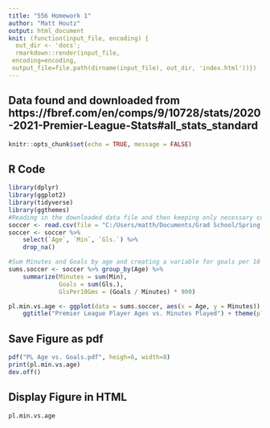 ```yaml
---
title: "556 Homework 1"
author: "Matt Houtz"
output: html_document
knit: (function(input_file, encoding) {
  out_dir <- 'docs';
  rmarkdown::render(input_file,
 encoding=encoding,
 output_file=file.path(dirname(input_file), out_dir, 'index.html'))})
---
```


## Data found and downloaded from https://fbref.com/en/comps/9/10728/stats/2020-2021-Premier-League-Stats#all_stats_standard

```r
knitr::opts_chunk$set(echo = TRUE, message = FALSE)
```

## R Code

```r
library(dplyr)
library(ggplot2)
library(tidyverse)
library(ggthemes)
#Reading in the downloaded data file and then keeping only necessary columns
soccer <- read.csv(file = "C:/Users/matth/Documents/Grad School/Spring 2022/STAA 566/Data/pl_stats.csv", header = T)
soccer <- soccer %>% 
    select(`Age`, `Min`, `Gls.`) %>%
    drop_na()

#Sum Minutes and Goals by age and creating a variable for goals per 10 games
sums.soccer <- soccer %>% group_by(Age) %>%
    summarize(Minutes = sum(Min),
              Goals = sum(Gls.),
              GlsPer10Gms = (Goals / Minutes) * 900)

pl.min.vs.age <- ggplot(data = sums.soccer, aes(x = Age, y = Minutes)) + geom_bar(stat = "identity", fill = "mediumpurple4") +
    ggtitle("Premier League Player Ages vs. Minutes Played") + theme(plot.title = element_text(hjust = 0.5))
```
## Save Figure as pdf

```r
pdf("PL Age vs. Goals.pdf", heigh=6, width=8)
print(pl.min.vs.age)
dev.off()
```

## Display Figure in HTML

```r
pl.min.vs.age
```
